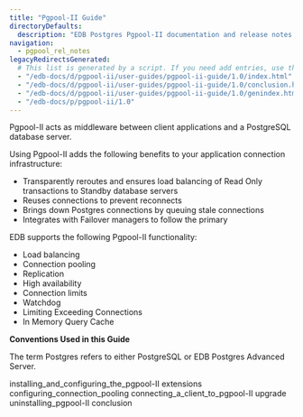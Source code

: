```yaml
---
title: "Pgpool-II Guide"
directoryDefaults:
  description: "EDB Postgres Pgpool-II documentation and release notes. PostgreSQL connection pooling tool."
navigation: 
  - pgpool_rel_notes
legacyRedirectsGenerated:
  # This list is generated by a script. If you need add entries, use the `legacyRedirects` key.
  - "/edb-docs/d/pgpool-ii/user-guides/pgpool-ii-guide/1.0/index.html"
  - "/edb-docs/d/pgpool-ii/user-guides/pgpool-ii-guide/1.0/conclusion.html"
  - "/edb-docs/d/pgpool-ii/user-guides/pgpool-ii-guide/1.0/genindex.html"
  - "/edb-docs/p/pgpool-ii/1.0"
---
```


<div id="index" class="registered_link"></div>

Pgpool-II acts as middleware between client applications and a PostgreSQL database server.

Using Pgpool-II adds the following benefits to your application connection infrastructure:

-   Transparently reroutes and ensures load balancing of Read Only transactions to Standby database servers
-   Reuses connections to prevent reconnects
-   Brings down Postgres connections by queuing stale connections
-   Integrates with Failover managers to follow the primary

EDB supports the following Pgpool-II functionality:

-   Load balancing
-   Connection pooling
-   Replication
-   High availability
-   Connection limits
-   Watchdog
-   Limiting Exceeding Connections
-   In Memory Query Cache

**Conventions Used in this Guide**

The term Postgres refers to either PostgreSQL or EDB Postgres Advanced Server.



<div class="toctree" maxdepth="2">

 installing_and_configuring_the_pgpool-II extensions configuring_connection_pooling connecting_a_client_to_pgpool-II upgrade uninstalling_pgpool-II conclusion

</div>
